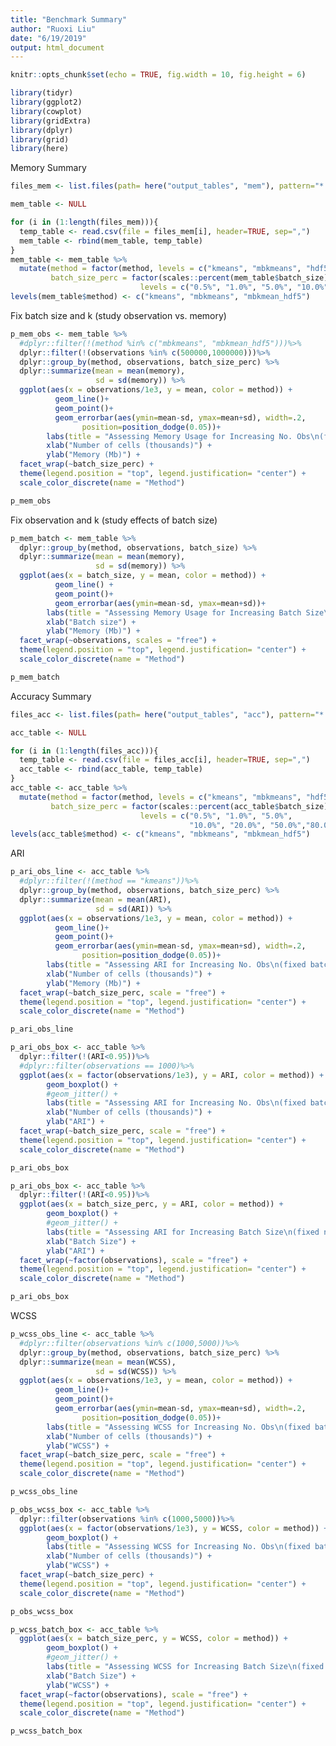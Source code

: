 ```yaml
---
title: "Benchmark Summary"
author: "Ruoxi Liu"
date: "6/19/2019"
output: html_document
---
```


```r
knitr::opts_chunk$set(echo = TRUE, fig.width = 10, fig.height = 6)
```

```r
library(tidyr)
library(ggplot2)
library(cowplot)
library(gridExtra)
library(dplyr)
library(grid)
library(here)
```

Memory Summary
```r
files_mem <- list.files(path= here("output_tables", "mem"), pattern="*.csv", full.names=TRUE, recursive=FALSE)

mem_table <- NULL

for (i in (1:length(files_mem))){
  temp_table <- read.csv(file = files_mem[i], header=TRUE, sep=",")
  mem_table <- rbind(mem_table, temp_table)
}
mem_table <- mem_table %>% 
  mutate(method = factor(method, levels = c("kmeans", "mbkmeans", "hdf5")), 
         batch_size_perc = factor(scales::percent(mem_table$batch_size), 
                             levels = c("0.5%", "1.0%", "5.0%", "10.0%", "20.0%", "50.0%", "80.0%", "100.0%")))
levels(mem_table$method) <- c("kmeans", "mbkmeans", "mbkmean_hdf5")
```

Fix batch size and k (study observation vs. memory)
```r
p_mem_obs <- mem_table %>%
  #dplyr::filter(!(method %in% c("mbkmeans", "mbkmean_hdf5")))%>%
  dplyr::filter(!(observations %in% c(500000,1000000)))%>%
  dplyr::group_by(method, observations, batch_size_perc) %>% 
  dplyr::summarize(mean = mean(memory), 
                   sd = sd(memory)) %>% 
  ggplot(aes(x = observations/1e3, y = mean, color = method)) +
          geom_line()+
          geom_point()+
          geom_errorbar(aes(ymin=mean-sd, ymax=mean+sd), width=.2,
                position=position_dodge(0.05))+
        labs(title = "Assessing Memory Usage for Increasing No. Obs\n(fixed batch size)") + 
        xlab("Number of cells (thousands)") + 
        ylab("Memory (Mb)") + 
  facet_wrap(~batch_size_perc) + 
  theme(legend.position = "top", legend.justification= "center") + 
  scale_color_discrete(name = "Method")

p_mem_obs
```

Fix observation and k (study effects of batch size)
```r
p_mem_batch <- mem_table %>%
  dplyr::group_by(method, observations, batch_size) %>% 
  dplyr::summarize(mean = mean(memory), 
                   sd = sd(memory)) %>% 
  ggplot(aes(x = batch_size, y = mean, color = method)) +
          geom_line() +
          geom_point()+
          geom_errorbar(aes(ymin=mean-sd, ymax=mean+sd))+
        labs(title = "Assessing Memory Usage for Increasing Batch Size\n(fixed number of observations)") + 
        xlab("Batch size") + 
        ylab("Memory (Mb)") + 
  facet_wrap(~observations, scales = "free") + 
  theme(legend.position = "top", legend.justification= "center") + 
  scale_color_discrete(name = "Method")

p_mem_batch
```

Accuracy Summary
```r
files_acc <- list.files(path= here("output_tables", "acc"), pattern="*.csv", full.names=TRUE, recursive=FALSE)

acc_table <- NULL

for (i in (1:length(files_acc))){
  temp_table <- read.csv(file = files_acc[i], header=TRUE, sep=",")
  acc_table <- rbind(acc_table, temp_table)
}
acc_table <- acc_table %>% 
  mutate(method = factor(method, levels = c("kmeans", "mbkmeans", "hdf5")), 
         batch_size_perc = factor(scales::percent(acc_table$batch_size), 
                             levels = c("0.5%", "1.0%", "5.0%", 
                                        "10.0%", "20.0%", "50.0%","80.0%", "100.0%")))
levels(acc_table$method) <- c("kmeans", "mbkmeans", "mbkmean_hdf5")
```

ARI
```r
p_ari_obs_line <- acc_table %>% 
  #dplyr::filter(!(method == "kmeans"))%>%
  dplyr::group_by(method, observations, batch_size_perc) %>% 
  dplyr::summarize(mean = mean(ARI), 
                   sd = sd(ARI)) %>% 
  ggplot(aes(x = observations/1e3, y = mean, color = method)) +
          geom_line()+
          geom_point()+
          geom_errorbar(aes(ymin=mean-sd, ymax=mean+sd), width=.2,
                position=position_dodge(0.05))+
        labs(title = "Assessing ARI for Increasing No. Obs\n(fixed batch size)") + 
        xlab("Number of cells (thousands)") + 
        ylab("Memory (Mb)") + 
  facet_wrap(~batch_size_perc, scale = "free") + 
  theme(legend.position = "top", legend.justification= "center") + 
  scale_color_discrete(name = "Method")

p_ari_obs_line
```
```r
p_ari_obs_box <- acc_table %>% 
  dplyr::filter(!(ARI<0.95))%>%
  #dplyr::filter(observations == 1000)%>% 
  ggplot(aes(x = factor(observations/1e3), y = ARI, color = method)) +
        geom_boxplot() + 
        #geom_jitter() +
        labs(title = "Assessing ARI for Increasing No. Obs\n(fixed batch size)") + 
        xlab("Number of cells (thousands)") + 
        ylab("ARI") + 
  facet_wrap(~batch_size_perc, scale = "free") + 
  theme(legend.position = "top", legend.justification= "center") + 
  scale_color_discrete(name = "Method")

p_ari_obs_box
```

```r
p_ari_obs_box <- acc_table %>% 
  dplyr::filter(!(ARI<0.95))%>%
  ggplot(aes(x = batch_size_perc, y = ARI, color = method)) +
        geom_boxplot() + 
        #geom_jitter() +
        labs(title = "Assessing ARI for Increasing Batch Size\n(fixed number of observations)") + 
        xlab("Batch Size") + 
        ylab("ARI") + 
  facet_wrap(~factor(observations), scale = "free") + 
  theme(legend.position = "top", legend.justification= "center") + 
  scale_color_discrete(name = "Method")

p_ari_obs_box
```

WCSS
```r
p_wcss_obs_line <- acc_table %>% 
  #dplyr::filter(observations %in% c(1000,5000))%>%
  dplyr::group_by(method, observations, batch_size_perc) %>% 
  dplyr::summarize(mean = mean(WCSS), 
                   sd = sd(WCSS)) %>% 
  ggplot(aes(x = observations/1e3, y = mean, color = method)) +
          geom_line()+
          geom_point()+
          geom_errorbar(aes(ymin=mean-sd, ymax=mean+sd), width=.2,
                position=position_dodge(0.05))+
        labs(title = "Assessing WCSS for Increasing No. Obs\n(fixed batch size)") + 
        xlab("Number of cells (thousands)") + 
        ylab("WCSS") + 
  facet_wrap(~batch_size_perc, scale = "free") + 
  theme(legend.position = "top", legend.justification= "center") + 
  scale_color_discrete(name = "Method")

p_wcss_obs_line
```

```r
p_obs_wcss_box <- acc_table %>% 
  dplyr::filter(observations %in% c(1000,5000))%>% 
  ggplot(aes(x = factor(observations/1e3), y = WCSS, color = method)) +
        geom_boxplot() + 
        labs(title = "Assessing WCSS for Increasing No. Obs\n(fixed batch size)") + 
        xlab("Number of cells (thousands)") + 
        ylab("WCSS") + 
  facet_wrap(~batch_size_perc) + 
  theme(legend.position = "top", legend.justification= "center") + 
  scale_color_discrete(name = "Method")

p_obs_wcss_box
```

```r
p_wcss_batch_box <- acc_table %>% 
  ggplot(aes(x = batch_size_perc, y = WCSS, color = method)) +
        geom_boxplot() + 
        #geom_jitter() +
        labs(title = "Assessing WCSS for Increasing Batch Size\n(fixed number of observations)") + 
        xlab("Batch Size") + 
        ylab("WCSS") + 
  facet_wrap(~factor(observations), scale = "free") + 
  theme(legend.position = "top", legend.justification= "center") + 
  scale_color_discrete(name = "Method")

p_wcss_batch_box
```